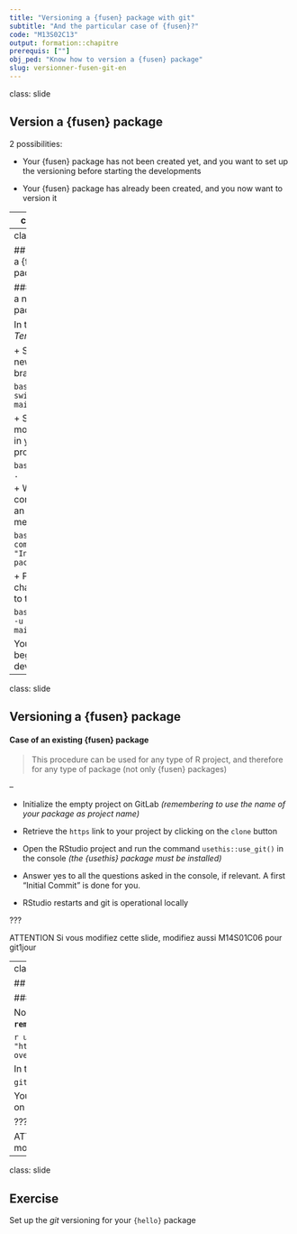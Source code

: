 ```yaml
---
title: "Versioning a {fusen} package with git"
subtitle: "And the particular case of {fusen}?"
code: "M13S02C13"
output: formation::chapitre
prerequis: [""]
obj_ped: "Know how to version a {fusen} package"
slug: versionner-fusen-git-en
---
```

class: slide 

## Version a {fusen} package

2 possibilities:

- Your {fusen} package has not been created yet, and you want to set up the versioning before starting the developments

- Your {fusen} package has already been created, and you now want to version it

---
class: slide

## Versioning a {fusen} package

#### Case of a new {fusen} package

- Initialize the empty project on GitLab _(remembering to use the name of your future package as project name)_

- Get the `https` link to your project by clicking on the `clone` button

- In RStudio, create the new project File > New Project > Version Control > git and link to the Repository URL

Initiate your new {fusen} package:

```r
fusen::create_fusen(path = ".", 
                    template = "minimal", 
                    overwrite = TRUE)
```

---
class: slide

## Versioning a {fusen} package

#### Case of a new {fusen} package

In the  *Terminal*, 

 + Switch in a new _main_ branch:
 
```bash
git switch -c main
```

+ Select modified files in your project:

```bash
git add .
```

+ Write a commit (with an explicit message):

```bash
git commit -m "Init fusen package"
```

+ Push your changes back to the remote:

```bash
git push -u origin main
```

You can now begin your developments.

---
class: slide

## Versioning a {fusen} package

#### Case of an existing {fusen} package

> This procedure can be used for any type of R project, and therefore for any type of package (not only {fusen} packages)

--

- Initialize the empty project on GitLab _(remembering to use the name of your package as project name)_

- Retrieve the `https` link to your project by clicking on the `clone` button

- Open the RStudio project and run the command `usethis::use_git()` in the console _(the {usethis} package must be installed)_

- Answer yes to all the questions asked in the console, if relevant. A first "Initial Commit" is done for you.

- RStudio restarts and git is operational locally

???

ATTENTION
Si vous modifiez cette slide, modifiez aussi M14S01C06 pour git1jour

---
class: slide

## Versioning a {fusen} package

#### Case of an existing {fusen} package

Now you have to link this project to your **`remote`**:

```r
usethis::use_git_remote("origin", 
                        url = "https://gitlab.com/my_name/mypackage.git", 
                        overwrite = TRUE)
```

In the *Terminal*, type:

```
git push -u origin main
```

You just added a **`remote`** and made a first **`push`** on the **`main`** branch.

???

ATTENTION
Si vous modifiez cette slide, modifiez aussi M14S01C06 pour git1jour

---
class: slide

## Exercise

Set up the _git_ versioning for your `{hello}` package
